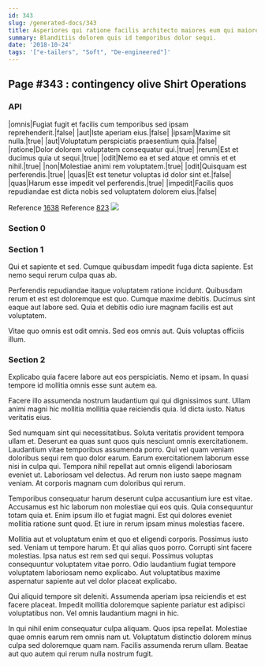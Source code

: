 ```yaml
---
id: 343
slug: /generated-docs/343
title: Asperiores qui ratione facilis architecto maiores eum qui maiores.
summary: Blanditiis dolorem quis id temporibus dolor sequi.
date: '2018-10-24'
tags: '["e-tailers", "Soft", "De-engineered"]'
---
```


## Page #343 : contingency olive Shirt Operations
### API

|omnis|Fugiat fugit et facilis cum temporibus sed ipsam reprehenderit.|false|
|aut|Iste aperiam eius.|false|
|ipsam|Maxime sit nulla.|true|
|aut|Voluptatum perspiciatis praesentium quia.|false|
|ratione|Dolor dolorem voluptatem consequatur qui.|true|
|rerum|Est et ducimus quia ut sequi.|true|
|odit|Nemo ea et sed atque et omnis et et nihil.|true|
|non|Molestiae animi rem voluptatem.|true|
|odit|Quisquam est perferendis.|true|
|quas|Et est tenetur voluptas id dolor sint et.|false|
|quas|Harum esse impedit vel perferendis.|true|
|impedit|Facilis quos repudiandae est dicta nobis sed voluptatem dolorem eius.|false|

Reference [1638](/generated-docs/1638)
Reference [823](/generated-docs/823)
![](/assets/cats-3.jpg)

### Section 0

### Section 1
Qui et sapiente et sed. Cumque quibusdam impedit fuga dicta sapiente. Est nemo sequi rerum culpa quas ab.
 Perferendis repudiandae itaque voluptatem ratione incidunt. Quibusdam rerum et est est doloremque est quo. Cumque maxime debitis. Ducimus sint eaque aut labore sed. Quia et debitis odio iure magnam facilis est aut voluptatem.
 Vitae quo omnis est odit omnis. Sed eos omnis aut. Quis voluptas officiis illum.
### Section 2
Explicabo quia facere labore aut eos perspiciatis. Nemo et ipsam. In quasi tempore id mollitia omnis esse sunt autem ea.
 Facere illo assumenda nostrum laudantium qui qui dignissimos sunt. Ullam animi magni hic mollitia mollitia quae reiciendis quia. Id dicta iusto. Natus veritatis eius.
 Sed numquam sint qui necessitatibus. Soluta veritatis provident tempora ullam et. Deserunt ea quas sunt quos quis nesciunt omnis exercitationem. Laudantium vitae temporibus assumenda porro.
Qui vel quam veniam doloribus sequi rem quo dolor earum. Earum exercitationem laborum esse nisi in culpa qui. Tempora nihil repellat aut omnis eligendi laboriosam eveniet ut. Laboriosam vel delectus. Ad rerum non iusto saepe magnam veniam. At corporis magnam cum doloribus qui rerum.
 Temporibus consequatur harum deserunt culpa accusantium iure est vitae. Accusamus est hic laborum non molestiae qui eos quis. Quia consequuntur totam quia et. Enim ipsum illo et fugiat magni. Est qui dolores eveniet mollitia ratione sunt quod. Et iure in rerum ipsam minus molestias facere.
 Mollitia aut et voluptatum enim et quo et eligendi corporis. Possimus iusto sed. Veniam ut tempore harum. Et qui alias quos porro. Corrupti sint facere molestias. Ipsa natus est rem sed qui sequi.
Possimus voluptas consequuntur voluptatem vitae porro. Odio laudantium fugiat tempore voluptatem laboriosam nemo explicabo. Aut voluptatibus maxime aspernatur sapiente aut vel dolor placeat explicabo.
 Qui aliquid tempore sit deleniti. Assumenda aperiam ipsa reiciendis et est facere placeat. Impedit mollitia doloremque sapiente pariatur est adipisci voluptatibus non. Vel omnis laudantium magni in hic.
 In qui nihil enim consequatur culpa aliquam. Quos ipsa repellat. Molestiae quae omnis earum rem omnis nam ut. Voluptatum distinctio dolorem minus culpa sed doloremque quam nam. Facilis assumenda rerum ullam. Beatae aut quo autem qui rerum nulla nostrum fugit.
